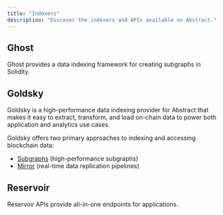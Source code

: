 ```yaml
---
title: "Indexers"
description: "Discover the indexers and APIs available on Abstract."
---
```


## Ghost

Ghost provides a data indexing framework for creating subgraphs in Solidity.

<Card title="View Ghost Docs" icon="link" href="https://tryghost.xyz/graph" />

## Goldsky

Goldsky is a high-performance data indexing provider for Abstract that makes it easy to extract,
transform, and load on-chain data to power both application and analytics use cases.

Goldsky offers two primary approaches to indexing and accessing blockchain data:

- [Subgraphs](https://docs.goldsky.com/subgraphs/introduction) (high-performance subgraphs)
- [Mirror](https://docs.goldsky.com/mirror/introduction) (real-time data replication pipelines)

<Card
  title="View Goldsky Docs"
  icon="link"
  href="https://docs.goldsky.com/chains/abstract"
/>

## Reservoir

Reservoir APIs provide all-in-one endpoints for applications.

<Card
  title="View Reservoir Docs"
  icon="link"
  href="https://docs.reservoir.tools/reference/what-is-reservoir"
/>
